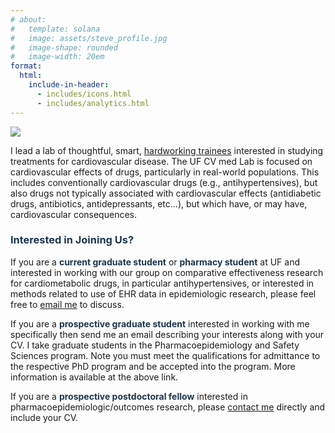 ```yaml
---
# about:
#   template: solana
#   image: assets/steve_profile.jpg
#   image-shape: rounded
#   image-width: 20em
format: 
  html:
    include-in-header: 
      - includes/icons.html
      - includes/analytics.html
---
```


::: grid
::: g-col-4
![](assets/CVmedLab_Logo-01.svg){fig-align="left"}
:::

::: g-col-8
I lead a lab of thoughtful, smart, [hardworking trainees](people.qmd) interested in studying treatments for cardiovascular disease. The UF CV med Lab is focused on cardiovascular effects of drugs, particularly in real-world populations. This includes conventionally cardiovascular drugs (e.g., antihypertensives), but also drugs not typically associated with cardiovascular effects (antidiabetic drugs, antibiotics, antidepressants, etc...), but which have, or may have, cardiovascular consequences.
:::
:::

### [Interested in Joining Us?]{style="color: #1E354B"}

If you are a [**current graduate student**]{style="color: #1E354B"} or [**pharmacy student**]{style="color: #1E354B"} at UF and interested in working with our group on comparative effectiveness research for cardiometabolic drugs, in particular antihypertensives, or interested in methods related to use of EHR data in epidemiologic research, please feel free to [email me](mailto:ssmith@cop.ufl.edu) to discuss.

If you are a [**prospective graduate student**]{style="color: #1E354B"} interested in working with me specifically then send me an email describing your interests along with your CV. I take graduate students in the Pharmacoepidemiology and Safety Sciences program. Note you must meet the qualifications for admittance to the respective PhD program and be accepted into the program. More information is available at the above link.

If you are a [**prospective postdoctoral fellow**]{style="color: #1E354B"} interested in pharmacoepidemiologic/outcomes research, please [contact me](mailto:ssmith@cop.ufl.edu) directly and include your CV.
